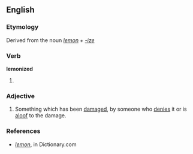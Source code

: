 ==English==

===Etymology===
Derived from the noun ''[[lemon]] + [[-ize]]''

===Verb===
'''lemonized'''

# {{past of|[[lemonize]]}}

===Adjective===
{{en-adj}}

#  Something which has been [[damaged]], by someone who [[denies]] it or is [[aloof]] to the damage.

===References===
*''[http://dictionary.reference.com/browse/lemon lemon]'', in Dictionary.com